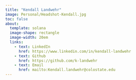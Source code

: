 ```yaml
---
title: "Kendall Landwehr"
image: Personal/Headshot-Kendall.jpg
toc: false
about: 
  template: solana 
  image-shape: rectangle
  image-width: 20em
  links: 
    - text: LinkedIn
      href: https://www.linkedin.com/in/kendall-landwehr
    - text: Github
      href: https://github.com/k-landwehr
    - text: Email
      href: mailto:Kendall.landwehr@colostate.edu
---
```

